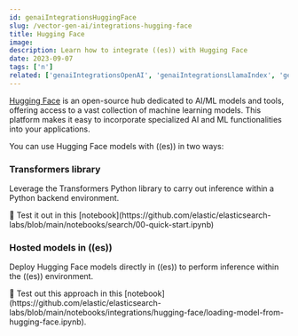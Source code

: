 ```yaml
---
id: genaiIntegrationsHuggingFace
slug: /vector-gen-ai/integrations-hugging-face
title: Hugging Face
image:
description: Learn how to integrate ((es)) with Hugging Face
date: 2023-09-07
tags: ['n']
related: ['genaiIntegrationsOpenAI', 'genaiIntegrationsLlamaIndex', 'genaiIntegrationsLangChain']
---
```


[Hugging Face](https://huggingface.co/docs) is an open-source hub dedicated to AI/ML models and tools, offering access to a vast collection of machine learning models.
This platform makes it easy to incorporate specialized AI and ML functionalities into your applications.

You can use Hugging Face models with ((es)) in two ways:

### Transformers library

Leverage the Transformers Python library to carry out inference within a Python backend environment.

<DocCallOut>
📒 Test it out in this [notebook](https://github.com/elastic/elasticsearch-labs/blob/main/notebooks/search/00-quick-start.ipynb)
</DocCallOut>

### Hosted models in ((es))

Deploy Hugging Face models directly in ((es)) to perform inference within the ((es)) environment.

<DocCallOut>
📒 Test out this approach in this [notebook](https://github.com/elastic/elasticsearch-labs/blob/main/notebooks/integrations/hugging-face/loading-model-from-hugging-face.ipynb).
</DocCallOut>